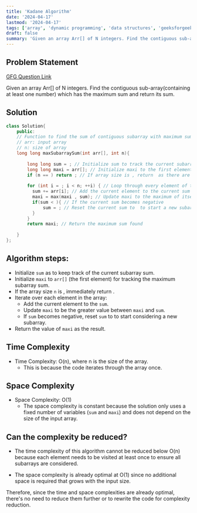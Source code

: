 ```yaml
---
title: 'Kadane Algorithm'
date: '2024-04-17'
lastmod: '2024-04-17'
tags: ['array', 'dynamic programming', 'data structures', 'geeksforgeeks']
draft: false
summary: 'Given an array Arr[] of N integers. Find the contiguous sub-array(containing at least one number) which has the maximum sum and return its sum.'
---
```


## Problem Statement
[GFG Question Link](https://www.geeksforgeeks.org/problems/kadanes-algorithm-1587115620/1)

Given an array Arr[] of N integers. Find the contiguous sub-array(containing at least one number) which has the maximum sum and return its sum.

## Solution

```cpp
class Solution{
    public:
    // Function to find the sum of contiguous subarray with maximum sum.
    // arr: input array
    // n: size of array
    long long maxSubarraySum(int arr[], int n){
        
        long long sum = ; // Initialize sum to track the current subarray sum
        long long maxi = arr[]; // Initialize maxi to the first element of the array for tracking maximum sum found so far
        if (n == ) return ; // If array size is , return  as there are no elements to sum
        
        for (int i = ; i < n; ++i) { // Loop through every element of the array
          sum += arr[i]; // Add the current element to the current sum
          maxi = max(maxi , sum); // Update maxi to the maximum of itself and the current sum
          if(sum < ){ // If the current sum becomes negative
              sum = ; // Reset the current sum to  to start a new subarray
          }
        }
        return maxi; // Return the maximum sum found
        
    }
};
```

## Algorithm steps:

   - Initialize `sum` as  to keep track of the current subarray sum.
   - Initialize `maxi` to `arr[]` (the first element) for tracking the maximum subarray sum.
   - If the array size `n` is , immediately return .
   - Iterate over each element in the array:
     - Add the current element to the `sum`.
     - Update `maxi` to be the greater value between `maxi` and `sum`.
     - If `sum` becomes negative, reset `sum` to  to start considering a new subarray.
   - Return the value of `maxi` as the result.

## Time Complexity

   - Time Complexity: O(n), where n is the size of the array.
     - This is because the code iterates through the array once.

## Space Complexity
   - Space Complexity: O(1)
     - The space complexity is constant because the solution only uses a fixed number of variables (`sum` and `maxi`) and does not depend on the size of the input array.
   
## Can the complexity be reduced?

   - The time complexity of this algorithm cannot be reduced below O(n) because each element needs to be visited at least once to ensure all subarrays are considered.

   - The space complexity is already optimal at O(1) since no additional space is required that grows with the input size.

   Therefore, since the time and space complexities are already optimal, there's no need to reduce them further or to rewrite the code for complexity reduction.
